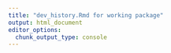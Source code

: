 ---
title: "dev_history.Rmd for working package"
output: html_document
editor_options: 
  chunk_output_type: console
---

